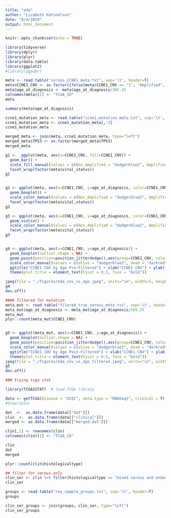 ```yaml
---
title: "eda"
author: "Lizabeth Katsnelson"
date: "6/4/2019"
output: html_document
---
```


```r
knitr::opts_chunk$set(echo = TRUE)
```

```r
library(tidyverse)
library(dplyr)
library(plyr)
library(data.table)
library(ggplot2)
#library(ggpubr)
```

```r
meta <- read.table("serous_CCNE1_meta.txt", sep='\t', header=T)
meta$CCNE1_CNV <- as.factor(ifelse(meta$CCNE1_CNV == "1", "Amplified", "Non_Amplified"))
meta$age_at_diagnosis <- meta$age_at_diagnosis/365.25
colnames(meta)[1] <- "TCGA_ID"
meta

summary(meta$age_at_diagnosis)

ccne1_mutation_meta <- read.table("ccne1_mutation_meta.txt", sep='\t', header=T)
ccne1_mutation_meta <- ccne1_mutation_meta[,-2]
ccne1_mutation_meta

merged_meta <- join(meta, ccne1_mutation_meta, type="left")
merged_meta$TP53 <- as.factor(merged_meta$TP53)
merged_meta

```


```r
g1 <-  ggplot(meta, aes(x=CCNE1_CNV, fill=CCNE1_CNV)) +
  geom_bar() + 
  scale_fill_manual(values = c(Non_Amplified = "dodgerblue2", Amplified = "darkred"), name="CCNE1 CNV") + 
  facet_wrap(factor(meta$vital_status))
g1


g2 <- ggplot(meta, aes(x=CCNE1_CNV, y=age_at_diagnosis, color=CCNE1_CNV)) +
  geom_boxplot() +
  scale_color_manual(values = c(Non_Amplified = "dodgerblue2", Amplified = "darkred"), name="CCNE1 CNV") + 
  facet_wrap(factor(meta$vital_status))
g2

g3 <- ggplot(meta, aes(x=CCNE1_CNV, y=age_at_diagnosis, color=CCNE1_CNV)) +
  geom_violin() +
  scale_color_manual(values = c(Non_Amplified = "dodgerblue2", Amplified = "darkred"), name="CCNE1 CNV") + 
  facet_wrap(factor(meta$vital_status))
g3



```


```r

g4 <- ggplot(meta, aes(x=CCNE1_CNV, y=age_at_diagnosis)) +
  geom_boxplot(outlier.shape = NA) +
  geom_point(position=position_jitterdodge(),aes(group=CCNE1_CNV, color=vital_status)) +
  scale_color_manual(values = c(alive = "dodgerblue2", dead = "darkred"), name="Vital Status") +
  ggtitle("CCNE1 CNV by Age Pre-Filtered") + xlab("CCNE1 CNV") + ylab("Age at Diagnosis") +
  theme(plot.title = element_text(hjust = 0.5, face = "bold"))

jpeg(file = "./figures/eda_cnv_vs_age.jpeg", units="in", width=5, height=4, res=500)
g4
dev.off()
```




```r
#### filtered for mutation
meta_mut <- read.table("filered_true_serous_meta.tsv", sep='\t', header=T)
meta_mut$age_at_diagnosis <- meta_mut$age_at_diagnosis/365.25
meta_mut
plyr::count(meta_mut$CCNE1_CNV)


g5 <- ggplot(meta_mut, aes(x=CCNE1_CNV, y=age_at_diagnosis)) +
  geom_boxplot(outlier.shape = NA) +
  geom_point(position=position_jitterdodge(),aes(group=CCNE1_CNV, color=vital_status)) +
  scale_color_manual(values = c(alive = "dodgerblue2", dead = "darkred"), name="Vital Status") +
  ggtitle("CCNE1 CNV by Age Post-Filtered") + xlab("CCNE1 CNV") + ylab("Age at Diagnosis") +
  theme(plot.title = element_text(hjust = 0.5, face = "bold"))
jpeg(file = "./figures/eda_cnv_vs_age_filtered.jpeg", units="in", width=5, height=4, res=500)
g5
dev.off()

```















```r

### trying tcga stat

library(TCGA2STAT)  # load TCGA library

data <- getTCGA(disease = "UCEC", data.type = "RNASeq2", clinical = T) # import the UCS RNA seq data from TCGA 
#View(data)

dat  <-  as.data.frame(data[["dat"]]) 
clin  <-  as.data.frame(data[["clinical"]]) 
merged <- as.data.frame(data[["merged.dat"]]) 

clin[,1] <- rownames(clin)
colnames(clin)[1] <- "TCGA_ID"

clin
dat
merged

plyr::count(clin$histologicaltype)

## filter for serous only
clin_ser <- clin %>% filter(histologicaltype == "mixed serous and endometrioid" | histologicaltype == "serous endometrial adenocarcinoma")
clin_ser

groups <- read.table("rna_sample_groups.txt", sep='\t', header=T)
groups

clin_ser_groups <- join(groups, clin_ser, type="left")
clin_ser_groups

```















